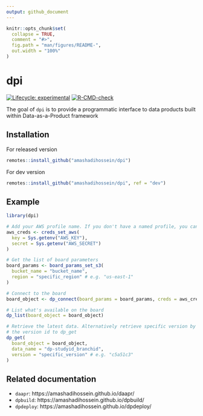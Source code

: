 ```yaml
---
output: github_document
---
```


<!-- README.md is generated from README.Rmd. Please edit that file -->

```r
knitr::opts_chunk$set(
  collapse = TRUE,
  comment = "#>",
  fig.path = "man/figures/README-",
  out.width = "100%"
)
```

# dpi

<!-- badges: start -->
[![Lifecycle: experimental](https://img.shields.io/badge/lifecycle-experimental-orange.svg)](https://lifecycle.r-lib.org/articles/stages.html#experimental)
[![R-CMD-check](https://github.com/amashadihossein/dpi/workflows/R-CMD-check/badge.svg)](https://github.com/amashadihossein/dpi/actions)
<!-- badges: end -->

The goal of `dpi` is to provide a programmatic interface to data products built 
within Data-as-a-Product framework

## Installation

For released version

```r
remotes::install_github("amashadihossein/dpi")
```

For dev version
```r
remotes::install_github("amashadihossein/dpi", ref = "dev")
```

## Example

```r
library(dpi)

# Add your AWS profile name. If you don't have a named profile, you can provide your AWS credentials
aws_creds <- creds_set_aws(
  key = Sys.getenv("AWS_KEY"),
  secret = Sys.getenv("AWS_SECRET")
)

# Get the list of board parameters
board_params <- board_params_set_s3(
  bucket_name = "bucket_name",
  region = "specific_region" # e.g. "us-east-1"
)

# Connect to the board
board_object <- dp_connect(board_params = board_params, creds = aws_creds)

# List what's available on the board
dp_list(board_object = board_object)

# Retrieve the latest data. Alternatively retrieve specific version by passing
# the version id to dp_get
dp_get(
  board_object = board_object,
  data_name = "dp-studyid_branchid",
  version = "specific_version" # e.g. "c5a51c3"
)
```

## Related documentation

- `daapr`: https://amashadihossein.github.io/daapr/
- `dpbuild`: https://amashadihossein.github.io/dpbuild/
- `dpdeploy`: https://amashadihossein.github.io/dpdeploy/
